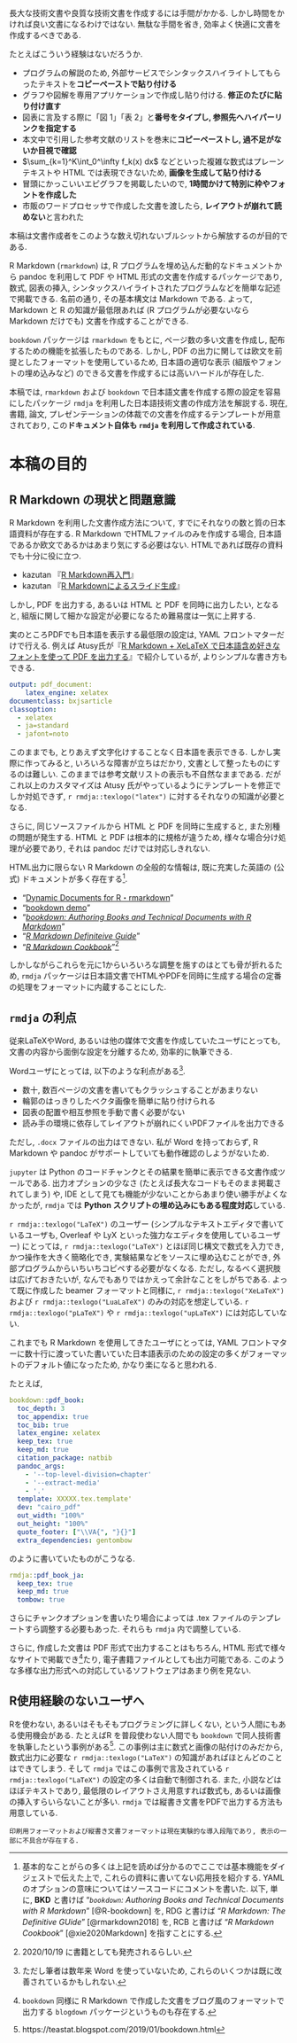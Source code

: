 長大な技術文書や良質な技術文書を作成するには手間がかかる. しかし時間をかければ良い文書になるわけではない. 無駄な手間を省き, 効率よく快適に文書を作成するべきである.

たとえばこういう経験はないだろうか.

* プログラムの解説のため, 外部サービスでシンタックスハイライトしてもらったテキストを**コピーペーストで貼り付ける**
* グラフや図解を専用アプリケーションで作成し貼り付ける. **修正のたびに貼り付け直す**
* 図表に言及する際に「図 1」「表 2」と**番号をタイプし, 参照先へハイパーリンクを指定する**
* 本文中で引用した参考文献のリストを巻末に**コピーペーストし, 過不足がないか目視で確認**
* $\sum_{k=1}^K\int_0^\infty f_k(x) dx$ などといった複雑な数式はプレーンテキストや HTML では表現できないため, **画像を生成して貼り付ける**
* 冒頭にかっこいいエピグラフを掲載したいので, **1時間かけて特別に枠やフォントを作成した**
* 市販のワードプロセッサで作成した文書を渡したら, **レイアウトが崩れて読めない**と言われた

本稿は文書作成者をこのような数え切れないブルシットから解放するのが目的である.

R Markdown (`rmarkdown`) は, R プログラムを埋め込んだ動的なドキュメントから pandoc を利用して PDF や HTML 形式の文書を作成するパッケージであり, 数式, 図表の挿入, シンタックスハイライトされたプログラムなどを簡単な記述で掲載できる. 名前の通り, その基本構文は Markdown である. よって, Markdown と R の知識が最低限あれば (R プログラムが必要ないなら Markdown だけでも) 文書を作成することができる.

`bookdown` パッケージは `rmarkdown` をもとに, ページ数の多い文書を作成し, 配布するための機能を拡張したものである. しかし, PDF の出力に関しては欧文を前提としたフォーマットを使用しているため, 日本語の適切な表示 (組版やフォントの埋め込みなど)   のできる文書を作成するには高いハードルが存在した.

本稿では, `rmarkdown` および `bookdown` で日本語文書を作成する際の設定を容易にしたパッケージ `rmdja` を利用した日本語技術文書の作成方法を解説する. 現在, 書籍, 論文, プレゼンテーションの体裁での文書を作成するテンプレートが用意されており, この**ドキュメント自体も `rmdja` を利用して作成されている**.

# 本稿の目的 {-}

## R Markdown の現状と問題意識 {-}

R Markdown を利用した文書作成方法について, すでにそれなりの数と質の日本語資料が存在する. R Markdown でHTMLファイルのみを作成する場合, 日本語であるか欧文であるかはあまり気にする必要はない. HTMLであれば既存の資料でも十分に役に立つ.

* kazutan 『[R Markdown再入門](https://kazutan.github.io/fukuokaR11/intro_rmarkdown_d.html)』
* kazutan 『[R Markdownによるスライド生成](https://kazutan.github.io/SappoRoR6/rmd_slide.html#/)』

しかし, PDF を出力する, あるいは HTML と PDF を同時に出力したい, となると, 組版に関して細かな設定が必要になるため難易度は一気に上昇する.

実のところPDFでも日本語を表示する最低限の設定は, YAML フロントマターだけで行える. 例えば Atusy氏が『[R Markdown + XeLaTeX で日本語含め好きなフォントを使って PDF を出力する](https://blog.atusy.net/2019/05/14/rmd2pdf-any-font/)』で紹介しているが,  よりシンプルな書き方もできる.

```yaml
output: pdf_document:
    latex_engine: xelatex
documentclass: bxjsarticle
classoption:
  - xelatex
  - ja=standard
  - jafont=noto
```

このままでも, とりあえず文字化けすることなく日本語を表示できる. しかし実際に作ってみると, いろいろな障害が立ちはだかり, 文書として整ったものにするのは難しい. このままでは参考文献リストの表示も不自然なままである. だがこれ以上のカスタマイズは Atusy 氏がやっているようにテンプレートを修正でしか対処できず,  `r rmdja::texlogo("latex")` に対するそれなりの知識が必要となる.

さらに, 同じソースファイルから HTML と PDF を同時に生成すると, また別種の問題が発生する. HTML と PDF は根本的に規格が違うため, 様々な場合分け処理が必要であり, それは pandoc だけでは対応しきれない.

HTML出力に限らない R Markdown の全般的な情報は, 既に充実した英語の (公式) ドキュメントが多く存在する[^major-docs].

* "[Dynamic Documents for R・rmarkdown](https://rmarkdown.rstudio.com/docs/index.html)"
* "[bookdown demo](https://github.com/rstudio/bookdown-demo)"
* "[_bookdown: Authoring Books and Technical Documents with R Markdown_](https://bookdown.org/yihui/bookdown/)"
* "[_R Markdown Definiteive Guide_](https://bookdown.org/yihui/rmarkdown/)"
* "[_R Markdown Cookbook_](https://bookdown.org/yihui/rmarkdown-cookbook)"[^rmd-cookbook-publish]

[^major-docs]: 基本的なことがらの多くは上記を読めば分かるのでここでは基本機能をダイジェストで伝えた上で, これらの資料に書いてない応用技を紹介する. YAML のオプションの意味についてはソースコードにコメントを書いた. 以下, 単に, **BKD**  と書けば "_`bookdown`: Authoring Books and Technical Documents with R Markdown_" [@R-bookdown] を, RDG と書けば "_R Markdown: The Definitive GUide_" [@rmarkdown2018] を, RCB と書けば "_R Markdown Cookbook_" [@xie2020Markdown] を指すことにする.

しかしながらこれらを元に1からいろいろな調整を施すのはとても骨が折れるため, `rmdja` パッケージは日本語文書でHTMLやPDFを同時に生成する場合の定番の処理をフォーマットに内蔵することにした.

## `rmdja` の利点 {-}

従来LaTeXやWord, あるいは他の媒体で文書を作成していたユーザにとっても, 文書の内容から面倒な設定を分離するため, 効率的に執筆できる.

Wordユーザにとっては, 以下のような利点がある[^word-out-of-date].

* 数十, 数百ページの文書を書いてもクラッシュすることがあまりない
* 輪郭のはっきりしたベクタ画像を簡単に貼り付けられる
* 図表の配置や相互参照を手動で書く必要がない
* 読み手の環境に依存してレイアウトが崩れにくいPDFファイルを出力できる

ただし, `.docx` ファイルの出力はできない. 私が Word を持っておらず, R Markdown や pandoc がサポートしていても動作確認のしようがないため.

`jupyter` は Python のコードチャンクとその結果を簡単に表示できる文書作成ツールである. 出力オプションの少なさ (たとえば長大なコードもそのまま掲載されてしまう) や,  IDE として見ても機能が少ないことからあまり使い勝手がよくなかったが, `rmdja` では **Python スクリプトの埋め込みにもある程度対応**している.

`r rmdja::texlogo("LaTeX")` のユーザー (シンプルなテキストエディタで書いているユーザも, Overleaf や LyX といった強力なエディタを使用しているユーザー) にとっては, `r rmdja::texlogo("LaTeX")` とほぼ同じ構文で数式を入力でき, かつ操作を大きく簡略化でき, 実験結果などをソースに埋め込むことができ, 外部プログラムからいちいちコピペする必要がなくなる. ただし, なるべく選択肢は広げておきたいが, なんでもありではかえって余計なことをしがちである. よって既に作成した beamer フォーマットと同様に, `r rmdja::texlogo("XeLaTeX")` および `r rmdja::texlogo("LuaLaTeX")` のみの対応を想定している. `r rmdja::texlogo("pLaTeX")` や `r rmdja::texlogo("upLaTeX")` には対応していない.

これまでも R Markdown を使用してきたユーザにとっては, YAML フロントマターに数十行に渡っていた書いていた日本語表示のための設定の多くがフォーマットのデフォルト値になったため, かなり楽になると思われる.

たとえば,

```yaml
bookdown::pdf_book:
  toc_depth: 3
  toc_appendix: true
  toc_bib: true
  latex_engine: xelatex
  keep_tex: true
  keep_md: true
  citation_package: natbib
  pandoc_args:
    - '--top-level-division=chapter'
    - '--extract-media'
    - '.'
  template: XXXXX.tex.template'
  dev: "cairo_pdf"
  out_width: "100%"
  out_height: "100%"
  quote_footer: ["\\VA{", "}{}"]
  extra_dependencies: gentombow
```

のように書いていたものがこうなる.

```yaml
rmdja::pdf_book_ja:
  keep_tex: true
  keep_md: true
  tombow: true
```

さらにチャンクオプションを書いたり場合によっては .tex ファイルのテンプレートすら調整する必要もあった. それらも `rmdja` 内で調整している.

さらに, 作成した文書は PDF 形式で出力することはもちろん, HTML 形式で様々なサイトで掲載でき[^blogdown]たり, 電子書籍ファイルとしても出力可能である. このような多様な出力形式への対応しているソフトウェアはあまり例を見ない.


## R使用経験のないユーザへ {-}

Rを使わない, あるいはそもそもプログラミングに詳しくない, という人間にもある使用機会がある. たとえばR を普段使わない人間でも `bookdown` で同人技術書を執筆したという事例がある[^bookdown-example]. この事例は主に数式と画像の貼付けのみだから, 数式出力に必要な `r rmdja::texlogo("LaTeX")` の知識があればほとんどのことはできてしまう. そして `rmdja` ではこの事例で言及されている `r rmdja::texlogo("LaTeX")` の設定の多くは自動で制御される. また, 小説などはほぼテキストであり, 最低限のレイアウトさえ用意すれば数式も, あるいは画像の挿入すらいらないことが多い. `rmdja` では縦書き文書をPDFで出力する方法も用意している.

```block
印刷用フォーマットおよび縦書き文書フォーマットは現在実験的な導入段階であり, 表示の一部に不具合が存在する.
```

[^word-out-of-date]: ただし筆者は数年来 Word を使っていないため, これらのいくつかは既に改善されているかもしれない.
[^blogdown]: `bookdown` 同様に R Markdown で作成した文書をブログ風のフォーマットで出力する `blogdown` パッケージというものも存在する.
[^rmd-cookbook-publish]: 2020/10/19 に書籍としても発売されるらしい.
[^bookdown-example]: https://teastat.blogspot.com/2019/01/bookdown.html
